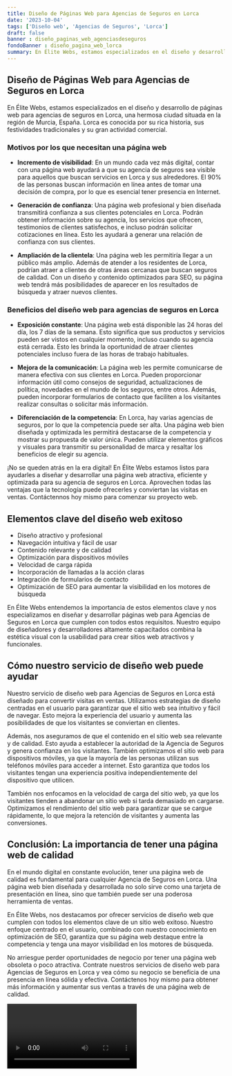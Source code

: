 ```yaml
---
title: Diseño de Páginas Web para Agencias de Seguros en Lorca
date: '2023-10-04'
tags: ['Diseño web', 'Agencias de Seguros', 'Lorca']
draft: false
banner : diseño_paginas_web_agenciasdeseguros
fondoBanner : diseño_pagina_web_lorca
summary: En Élite Webs, estamos especializados en el diseño y desarrollo de páginas web para agencias de seguros en Lorca, una hermosa ciudad situada en la región de Murcia, España. Lorca es conocida por su rica historia, sus festividades tradicionales y su gran actividad comercial.
---
```


## Diseño de Páginas Web para Agencias de Seguros en Lorca

En Élite Webs, estamos especializados en el diseño y desarrollo de páginas web para agencias de seguros en Lorca, una hermosa ciudad situada en la región de Murcia, España. Lorca es conocida por su rica historia, sus festividades tradicionales y su gran actividad comercial.

### Motivos por los que necesitan una página web

- **Incremento de visibilidad**: En un mundo cada vez más digital, contar con una página web ayudará a que su agencia de seguros sea visible para aquellos que buscan servicios en Lorca y sus alrededores. El 90% de las personas buscan información en línea antes de tomar una decisión de compra, por lo que es esencial tener presencia en Internet.

- **Generación de confianza**: Una página web profesional y bien diseñada transmitirá confianza a sus clientes potenciales en Lorca. Podrán obtener información sobre su agencia, los servicios que ofrecen, testimonios de clientes satisfechos, e incluso podrán solicitar cotizaciones en línea. Esto les ayudará a generar una relación de confianza con sus clientes.

- **Ampliación de la clientela**: Una página web les permitiría llegar a un público más amplio. Además de atender a los residentes de Lorca, podrían atraer a clientes de otras áreas cercanas que buscan seguros de calidad. Con un diseño y contenido optimizados para SEO, su página web tendrá más posibilidades de aparecer en los resultados de búsqueda y atraer nuevos clientes.

### Beneficios del diseño web para agencias de seguros en Lorca

- **Exposición constante**: Una página web está disponible las 24 horas del día, los 7 días de la semana. Esto significa que sus productos y servicios pueden ser vistos en cualquier momento, incluso cuando su agencia está cerrada. Esto les brinda la oportunidad de atraer clientes potenciales incluso fuera de las horas de trabajo habituales.

- **Mejora de la comunicación**: La página web les permite comunicarse de manera efectiva con sus clientes en Lorca. Pueden proporcionar información útil como consejos de seguridad, actualizaciones de política, novedades en el mundo de los seguros, entre otros. Además, pueden incorporar formularios de contacto que faciliten a los visitantes realizar consultas o solicitar más información.

- **Diferenciación de la competencia**: En Lorca, hay varias agencias de seguros, por lo que la competencia puede ser alta. Una página web bien diseñada y optimizada les permitirá destacarse de la competencia y mostrar su propuesta de valor única. Pueden utilizar elementos gráficos y visuales para transmitir su personalidad de marca y resaltar los beneficios de elegir su agencia.

¡No se queden atrás en la era digital! En Élite Webs estamos listos para ayudarles a diseñar y desarrollar una página web atractiva, eficiente y optimizada para su agencia de seguros en Lorca. Aprovechen todas las ventajas que la tecnología puede ofrecerles y conviertan las visitas en ventas. Contáctennos hoy mismo para comenzar su proyecto web.

<GifSeo />

<Cta />

## Elementos clave del diseño web exitoso

- Diseño atractivo y profesional
- Navegación intuitiva y fácil de usar
- Contenido relevante y de calidad
- Optimización para dispositivos móviles
- Velocidad de carga rápida
- Incorporación de llamadas a la acción claras
- Integración de formularios de contacto
- Optimización de SEO para aumentar la visibilidad en los motores de búsqueda

En Élite Webs entendemos la importancia de estos elementos clave y nos especializamos en diseñar y desarrollar páginas web para Agencias de Seguros en Lorca que cumplen con todos estos requisitos. Nuestro equipo de diseñadores y desarrolladores altamente capacitados combina la estética visual con la usabilidad para crear sitios web atractivos y funcionales.

## Cómo nuestro servicio de diseño web puede ayudar

Nuestro servicio de diseño web para Agencias de Seguros en Lorca está diseñado para convertir visitas en ventas. Utilizamos estrategias de diseño centradas en el usuario para garantizar que el sitio web sea intuitivo y fácil de navegar. Esto mejora la experiencia del usuario y aumenta las posibilidades de que los visitantes se conviertan en clientes.

Además, nos aseguramos de que el contenido en el sitio web sea relevante y de calidad. Esto ayuda a establecer la autoridad de la Agencia de Seguros y genera confianza en los visitantes. También optimizamos el sitio web para dispositivos móviles, ya que la mayoría de las personas utilizan sus teléfonos móviles para acceder a internet. Esto garantiza que todos los visitantes tengan una experiencia positiva independientemente del dispositivo que utilicen.

También nos enfocamos en la velocidad de carga del sitio web, ya que los visitantes tienden a abandonar un sitio web si tarda demasiado en cargarse. Optimizamos el rendimiento del sitio web para garantizar que se cargue rápidamente, lo que mejora la retención de visitantes y aumenta las conversiones.

## Conclusión: La importancia de tener una página web de calidad

En el mundo digital en constante evolución, tener una página web de calidad es fundamental para cualquier Agencia de Seguros en Lorca. Una página web bien diseñada y desarrollada no solo sirve como una tarjeta de presentación en línea, sino que también puede ser una poderosa herramienta de ventas.

En Élite Webs, nos destacamos por ofrecer servicios de diseño web que cumplen con todos los elementos clave de un sitio web exitoso. Nuestro enfoque centrado en el usuario, combinado con nuestro conocimiento en optimización de SEO, garantiza que su página web destaque entre la competencia y tenga una mayor visibilidad en los motores de búsqueda.

No arriesgue perder oportunidades de negocio por tener una página web obsoleta o poco atractiva. Contrate nuestros servicios de diseño web para Agencias de Seguros en Lorca y vea cómo su negocio se beneficia de una presencia en línea sólida y efectiva. Contáctenos hoy mismo para obtener más información y aumentar sus ventas a través de una página web de calidad.

<Video />

<CtaBot job='Agencias de Seguros' city='Lorca'/>

<Gmaps query='Lorca+españa+maps' />